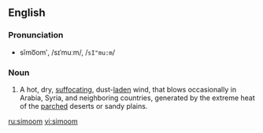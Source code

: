 ==English==
===Pronunciation===
*sĭmo͞omʹ, /sɪˈmuːm/, /<tt>sI"mu:m</tt>/

===Noun===
{{en-noun}}

# A hot, dry, [[suffocating]], dust-[[laden]] wind, that blows occasionally in Arabia, Syria, and neighboring countries, generated by the extreme heat of the [[parched]] deserts or sandy plains.

[[ru:simoom]]
[[vi:simoom]]